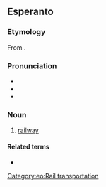 ==Esperanto==

===Etymology===
From {{af|eo|fero|t1=iron|vojo|t2=way}}.

===Pronunciation===
* {{audio|eo|LL-Q143 (epo)-Lepticed7-fervojo.wav|Audio}}
* {{hyphenation|eo|fer|vo|jo}}
* {{rhymes|eo|ojo}}

===Noun===
{{eo-head}}

# [[railway]]

====Related terms====
* {{l|eo|fervoja}}

{{eo GCSE|7}}

[[Category:eo:Rail transportation]]